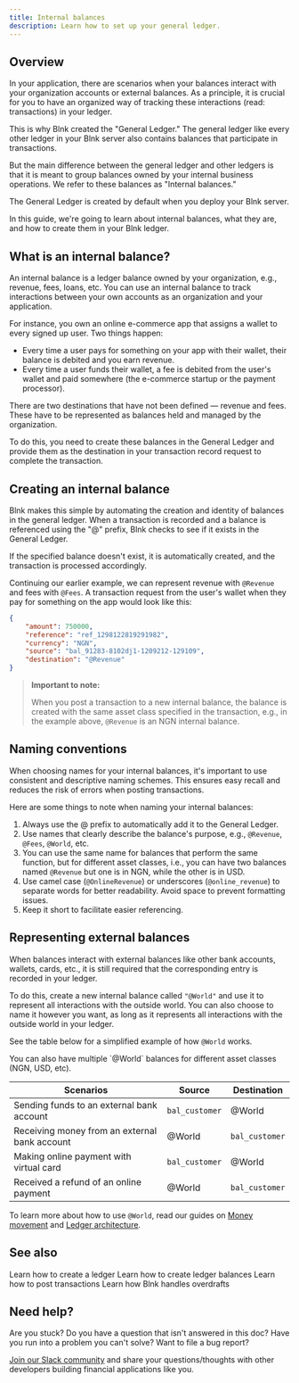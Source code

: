 ```yaml
---
title: Internal balances
description: Learn how to set up your general ledger.
---
```


## Overview

In your application, there are scenarios when your balances interact with your organization accounts or external balances. As a principle, it is crucial for you to have an organized way of tracking these interactions (read: transactions) in your ledger.

This is why Blnk created the "General Ledger." The general ledger like every other ledger in your Blnk server also contains balances that participate in transactions. 

But the main difference between the general ledger and other ledgers is that it is meant to group balances owned by your internal business operations. We refer to these balances as "Internal balances."

<Note>
    The General Ledger is created by default when you deploy your Blnk server.
</Note>

In this guide, we're going to learn about internal balances, what they are, and how to create them in your Blnk ledger.

## What is an internal balance?

An internal balance is a ledger balance owned by your organization, e.g., revenue, fees, loans, etc. You can use an internal balance to track interactions between your own accounts as an organization and your application. 

For instance, you own an online e-commerce app that assigns a wallet to every signed up user. Two things happen:

- Every time a user pays for something on your app with their wallet, their balance is debited and you earn revenue. 
- Every time a user funds their wallet, a fee is debited from the user's wallet and paid somewhere (the e-commerce startup or the payment processor).

There are two destinations that have not been defined — revenue and fees. These have to be represented as balances held and managed by the organization. 

To do this, you need to create these balances in the General Ledger and provide them as the destination in your transaction record request to complete the transaction. 

## Creating an internal balance

Blnk makes this simple by automating the creation and identity of balances in the general ledger. When a transaction is recorded and a balance is referenced using the "@" prefix, Blnk checks to see if it exists in the General Ledger.

If the specified balance doesn't exist, it is automatically created, and the transaction is processed accordingly.

Continuing our earlier example, we can represent revenue with `@Revenue` and fees with `@Fees`. A transaction request from the user's wallet when they pay for something on the app would look like this:

```json request
{
    "amount": 750000,
    "reference": "ref_1298122819291982",
    "currency": "NGN",
    "source": "bal_91283-8102dj1-1209212-129109",
    "destination": "@Revenue"
}
```

>**Important to note:**
>
>When you post a transaction to a new internal balance, the balance is created with the same asset class specified in the transaction, e.g., in the example above, `@Revenue` is an NGN internal balance.

## Naming conventions

When choosing names for your internal balances, it's important to use consistent and descriptive naming schemes. This ensures easy recall and reduces the risk of errors when posting transactions. 

Here are some things to note when naming your internal balances:

1. Always use the @ prefix to automatically add it to the General Ledger.
2. Use names that clearly describe the balance's purpose, e.g., `@Revenue`, `@Fees`, `@World`, etc.
3. You can use the same name for balances that perform the same function, but for different asset classes, i.e., you can have two balances named `@Revenue` but one is in NGN, while the other is in USD.
4. Use camel case (`@OnlineRevenue`) or underscores (`@online_revenue`) to separate words for better readability. Avoid space to prevent formatting issues.
5. Keep it short to facilitate easier referencing.

## Representing external balances

When balances interact with external balances like other bank accounts, wallets, cards, etc., it is still required that the corresponding entry is recorded in your ledger.

To do this, create a new internal balance called `"@World"` and use it to represent all interactions with the outside world. You can also choose to name it however you want, as long as it represents all interactions with the outside world in your ledger.

See the table below for a simplified example of how `@World` works.

<Note>
    You can also have multiple `@World` balances for different asset classes (NGN, USD, etc).
</Note>

| Scenarios | Source | Destination 
| --- | --- | ---
| Sending funds to an external bank account | `bal_customer` | @World
| Receiving money from an external bank account | @World | `bal_customer`
| Making online payment with virtual card | `bal_customer` | @World
| Received a refund of an online payment | @World | `bal_customer`

To learn more about how to use `@World`, read our guides on [Money movement](../guide/money-movement-map) and [Ledger architecture](../guide/ledger-architecture).

## See also

<CardGroup>
    <Card title="Get started with ledgers" icon="book-open-cover" href="/ledger/tutorial/create-a-ledger">
	    Learn how to create a ledger
    </Card>
    <Card title="Create a balance" icon="book-open-cover" href="/ledger/tutorial/create-a-balance">
	    Learn how to create ledger balances
    </Card>
    <Card title="Record transactions" icon="book-open-cover" href="/ledger/tutorial/record-a-transaction">
	    Learn how to post transactions
    </Card>
    <Card title="Handling overdrafts" icon="book-open-cover" href="/ledger/tutorial/overdrafts">
	    Learn how Blnk handles overdrafts
    </Card>
</CardGroup>

## Need help?

Are you stuck? Do you have a question that isn't answered in this doc? Have you run into a problem you can't solve? Want to file a bug report?

[Join our Slack community](https://join.slack.com/t/blnk-ledger/shared_invite/zt-2fwdivkvm-zHW4F8lwtVsbIaPg~dyx9w) and share your questions/thoughts with other developers building financial applications like you.
